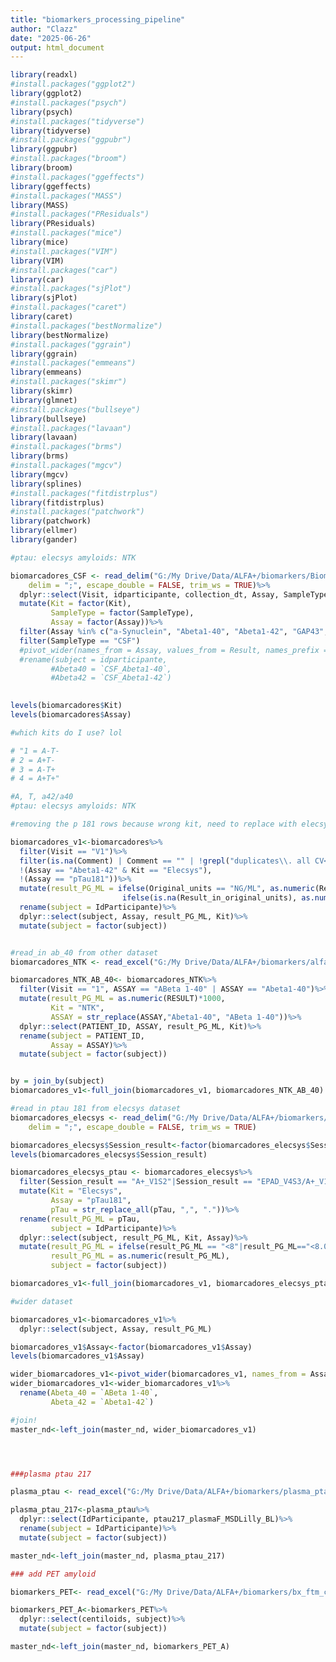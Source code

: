 ```yaml
---
title: "biomarkers_processing_pipeline"
author: "Clazz"
date: "2025-06-26"
output: html_document
---
```


```r
library(readxl)
#install.packages("ggplot2")
library(ggplot2)
#install.packages("psych")
library(psych)
#install.packages("tidyverse")
library(tidyverse)
#install.packages("ggpubr")
library(ggpubr)
#install.packages("broom")
library(broom)
#install.packages("ggeffects")
library(ggeffects)
#install.packages("MASS")
library(MASS)
#install.packages("PResiduals")
library(PResiduals)
#install.packages("mice")
library(mice)
#install.packages("VIM")
library(VIM)
#install.packages("car")
library(car)
#install.packages("sjPlot")
library(sjPlot)
#install.packages("caret")
library(caret)
#install.packages("bestNormalize")
library(bestNormalize)
#install.packages("ggrain")
library(ggrain)
#install.packages("emmeans")
library(emmeans)
#install.packages("skimr")
library(skimr)
library(glmnet)
#install.packages("bullseye")
library(bullseye)
#install.packages("lavaan")
library(lavaan)
#install.packages("brms")
library(brms)
#install.packages("mgcv")
library(mgcv)
library(splines)
#install.packages("fitdistrplus")
library(fitdistrplus)
#install.packages("patchwork")
library(patchwork)
library(ellmer)
library(gander)
```



```r
#ptau: elecsys amyloids: NTK

biomarcadores_CSF <- read_delim("G:/My Drive/Data/ALFA+/biomarkers/Biomarkers_Alfa_Cohort__Biomarkers_alfa_cohort_20241220142704(in).csv", 
    delim = ";", escape_double = FALSE, trim_ws = TRUE)%>%
  dplyr::select(Visit, idparticipante, collection_dt, Assay, SampleType, Result, Kit)%>%
  mutate(Kit = factor(Kit),
         SampleType = factor(SampleType),
         Assay = factor(Assay))%>%
  filter(Assay %in% c("a-Synuclein", "Abeta1-40", "Abeta1-42", "GAP43", "IL-6", "Neurogranin", "NFL", "pTau181", "pTau217", "sICAM1", "SNAP25", "sTREM2", "sVCAM1", "tTau"))%>%
  filter(SampleType == "CSF")
  #pivot_wider(names_from = Assay, values_from = Result, names_prefix = "CSF_")%>%
  #rename(subject = idparticipante, 
         #Abeta40 = `CSF_Abeta1-40`,
         #Abeta42 = `CSF_Abeta1-42`)
  

levels(biomarcadores$Kit)
levels(biomarcadores$Assay)

#which kits do I use? lol
```


```r
# "1 = A-T-
# 2 = A+T-
# 3 = A-T+
# 4 = A+T+"

#A, T, a42/a40
#ptau: elecsys amyloids: NTK

#removing the p 181 rows because wrong kit, need to replace with elecsys dataset

biomarcadores_v1<-biomarcadores%>%
  filter(Visit == "V1")%>%
  filter(is.na(Comment) | Comment == "" | !grepl("duplicates\\. all CV<20%\\. non-corrected values \\(do not use for analysis\\)", Comment),
  !(Assay == "Abeta1-42" & Kit == "Elecsys"),
  !(Assay == "pTau181"))%>%
  mutate(result_PG_ML = ifelse(Original_units == "NG/ML", as.numeric(Result_in_original_units)*1000, 
                         ifelse(is.na(Result_in_original_units), as.numeric(ResultRecalc), as.numeric(Result_in_original_units))))%>%
  rename(subject = IdParticipante)%>%
  dplyr::select(subject, Assay, result_PG_ML, Kit)%>%
  mutate(subject = factor(subject))


#read_in ab_40 from other dataset
biomarcadores_NTK <- read_excel("G:/My Drive/Data/ALFA+/biomarkers/alfa_NTK_Biomarkers.xlsx")

biomarcadores_NTK_AB_40<- biomarcadores_NTK%>%
  filter(Visit == "1", ASSAY == "ABeta 1-40" | ASSAY == "Abeta1-40")%>%
  mutate(result_PG_ML = as.numeric(RESULT)*1000,
         Kit = "NTK",
         ASSAY = str_replace(ASSAY,"Abeta1-40", "ABeta 1-40"))%>%
  dplyr::select(PATIENT_ID, ASSAY, result_PG_ML, Kit)%>%
  rename(subject = PATIENT_ID, 
         Assay = ASSAY)%>%
  mutate(subject = factor(subject))


by = join_by(subject)
biomarcadores_v1<-full_join(biomarcadores_v1, biomarcadores_NTK_AB_40)

#read in ptau 181 from elecsys dataset
biomarcadores_elecsys <- read_delim("G:/My Drive/Data/ALFA+/biomarkers/Elecsys_Roche_Comercial_Kit_ptau_181.csv", 
    delim = ";", escape_double = FALSE, trim_ws = TRUE)

biomarcadores_elecsys$Session_result<-factor(biomarcadores_elecsys$Session_result)
levels(biomarcadores_elecsys$Session_result)

biomarcadores_elecsys_ptau <- biomarcadores_elecsys%>%
  filter(Session_result == "A+_V1S2"|Session_result == "EPAD_V4S3/A+_V1S2"|Session_result == "A+V1S2/EPAD_V3S3"| Session_result == "EPAD_V1S3/A+_V1S2"| Session_result == "A+V1S2")%>%
  mutate(Kit = "Elecsys",
         Assay = "pTau181",
         pTau = str_replace_all(pTau, ",", "."))%>%
  rename(result_PG_ML = pTau,
         subject = IdParticipante)%>%
  dplyr::select(subject, result_PG_ML, Kit, Assay)%>%
  mutate(result_PG_ML = ifelse(result_PG_ML == "<8"|result_PG_ML=="<8.00", "7.9", result_PG_ML),
         result_PG_ML = as.numeric(result_PG_ML),
         subject = factor(subject))

biomarcadores_v1<-full_join(biomarcadores_v1, biomarcadores_elecsys_ptau)

#wider dataset

biomarcadores_v1<-biomarcadores_v1%>%
  dplyr::select(subject, Assay, result_PG_ML)

biomarcadores_v1$Assay<-factor(biomarcadores_v1$Assay)
levels(biomarcadores_v1$Assay)

wider_biomarcadores_v1<-pivot_wider(biomarcadores_v1, names_from = Assay, values_from = result_PG_ML)
wider_biomarcadores_v1<-wider_biomarcadores_v1%>%
  rename(Abeta_40 = `ABeta 1-40`,
         Abeta_42 = `Abeta1-42`)

#join!
master_nd<-left_join(master_nd, wider_biomarcadores_v1)




###plasma ptau 217

plasma_ptau <- read_excel("G:/My Drive/Data/ALFA+/biomarkers/plasma_ptau_217.xlsx")

plasma_ptau_217<-plasma_ptau%>%
  dplyr::select(IdParticipante, ptau217_plasmaF_MSDLilly_BL)%>%
  rename(subject = IdParticipante)%>%
  mutate(subject = factor(subject))

master_nd<-left_join(master_nd, plasma_ptau_217)

### add PET amyloid 

biomarkers_PET<- read_excel("G:/My Drive/Data/ALFA+/biomarkers/bx_ftm_centiloids_ALFA_PET_FTM_20210421_20250319_141859.xlsx")

biomarkers_PET_A<-biomarkers_PET%>%
  dplyr::select(centiloids, subject)%>%
  mutate(subject = factor(subject))

master_nd<-left_join(master_nd, biomarkers_PET_A)

```